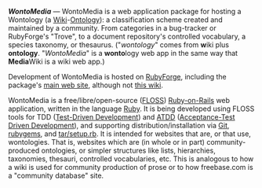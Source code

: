 <!-- Copyright (c)  2009  Glen E. Ivey
     Permission is granted to copy, distribute and/or modify this document
     under the terms of the GNU Free Documentation License, Version 1.3;
     with no Invariant Sections, no Front-Cover Texts, and no Back-Cover Texts.
     A copy of the license is in the file COPYING.DOCUMENTATION
  -->


'''''WontoMedia''''' &mdash; WontoMedia is a web application package for hosting a Wontology (a [[Wikipedia:Wiki|Wiki]]-[[Wikipedia:Ontology_(information_science)|Ontology]]): a classification scheme created and maintained by a community. From categories in a bug-tracker or RubyForge's "Trove", to a document repository's controlled vocabulary, a species taxonomy, or thesaurus. ("''wontology''" comes from '''w'''iki plus '''ontology'''. "''WontoMedia''" is a '''wonto'''logy web app in the same way that '''Media'''Wiki is a wiki web app.)

Development of WontoMedia is hosted on [http://rubyforge.org/projects/wontomedia/ RubyForge], including the package's [http://wontomedia.rubyforge.org/ main web site], although not [[Main_Page|this wiki]].

WontoMedia is a free/libre/open-source ([[Wikipedia:FLOSS|FLOSS]]) [http://rubyonrails.org/ Ruby-on-Rails] web application, written in the language [http://ruby-lang.org/ Ruby]. It is being developed using FLOSS tools for TDD ([[Wikipedia:Test_driven_development|Test-Driven Development]]) and [http://testdrivendeveloper.com/2008/04/02/AcceptanceTestDrivenDevelopmentExplained.aspx ATDD] ([http://testobsessed.com/wordpress/wp-content/uploads/2008/12/atddexample.pdf Acceptance-Test Driven Development]), and supporting distribution/installation via [http://www.kernel.org/pub/software/scm/git/docs/ Git], [http://www.rubygems.org/ rubygems], and [http://pkg-ruby-extras.alioth.debian.org/upstream-devs.html tar/setup.rb]. It is intended for websites that are, or that use, wontologies. That is, websites which are (in whole or in part) community-produced ontologies, or simpler structures like lists, hierarchies, taxonomies, thesauri, controlled vocabularies, etc. This is analogous to how a wiki is used for community production of prose or to how freebase.com is a "community database" site.
